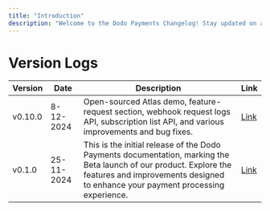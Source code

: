 ```yaml
---
title: "Introduction"
description: "Welcome to the Dodo Payments Changelog! Stay updated on all the latest features and improvements we've rolled out to enhance your payment processing experience. At Dodo Payments, we strive to provide a seamless, transparent, and robust platform for global merchants."
---
```


# Version Logs

| Version | Date       | Description                                                                                     | Link                     |
|---------|------------|-------------------------------------------------------------------------------------------------|--------------------------|
| v0.10.0  | 8-12-2024 | Open-sourced Atlas demo, feature-request section, webhook request logs API, subscription list API, and various improvements and bug fixes.  | [Link](/changelog/v0.10.0)|
| v0.1.0  | 25-11-2024 | This is the initial release of the Dodo Payments documentation, marking the Beta launch of our product. Explore the features and improvements designed to enhance your payment processing experience.  | [Link](/changelog/v0.1.0)|